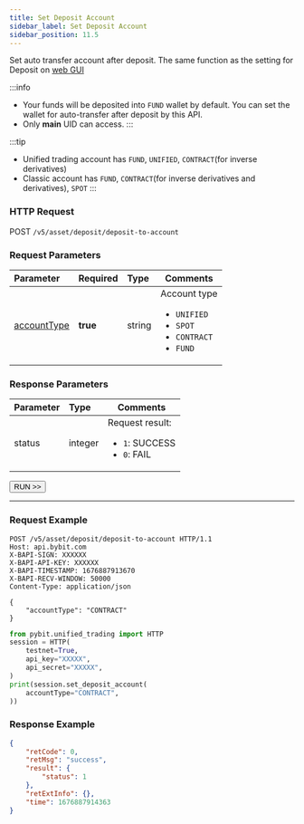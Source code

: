```yaml
---
title: Set Deposit Account
sidebar_label: Set Deposit Account
sidebar_position: 11.5
---
```

Set auto transfer account after deposit. The same function as the setting for Deposit on <a href="https://www.bybit.com/app/user/settings">web GUI</a>

:::info
* Your funds will be deposited into `FUND` wallet by default. You can set the wallet for auto-transfer after deposit by this API.
* Only **main** UID can access.
:::

:::tip
* Unified trading account has `FUND`, `UNIFIED`, `CONTRACT`(for inverse derivatives)
* Classic account has `FUND`, `CONTRACT`(for inverse derivatives and derivatives), `SPOT`
:::

### HTTP Request
POST `/v5/asset/deposit/deposit-to-account`

### Request Parameters
| Parameter | Required | Type | Comments|
|:----- |:-------|:-----|------ |
|[accountType](../enum#accounttype)|**true** | string |Account type <ul><li><code>UNIFIED</code></li><li><code>SPOT</code></li><li><code>CONTRACT</code></li><li><code>FUND</code></li></ul>|

### Response Parameters
| Parameter | Type | Comments|
|:----- |:-----|----- |
|status|integer |Request result: <ul><li>`1`: SUCCESS</li><li>`0`: FAIL</li></ul>|

<a href="/api-explorer/v5/asset/set-deposit-acct"><Button>RUN >></Button></a>

---

### Request Example

<Tabs groupId="programming-languages">
<TabItem value="http" label="HTTP">

```http
POST /v5/asset/deposit/deposit-to-account HTTP/1.1
Host: api.bybit.com
X-BAPI-SIGN: XXXXXX
X-BAPI-API-KEY: XXXXXX
X-BAPI-TIMESTAMP: 1676887913670
X-BAPI-RECV-WINDOW: 50000
Content-Type: application/json

{
    "accountType": "CONTRACT"
}
```

</TabItem>
<TabItem value="python" label="Python">

```python
from pybit.unified_trading import HTTP
session = HTTP(
    testnet=True,
    api_key="XXXXX",
    api_secret="XXXXX",
)
print(session.set_deposit_account(
    accountType="CONTRACT",
))
```

</TabItem>
</Tabs>

### Response Example

```json
{
    "retCode": 0,
    "retMsg": "success",
    "result": {
        "status": 1
    },
    "retExtInfo": {},
    "time": 1676887914363
}
```
